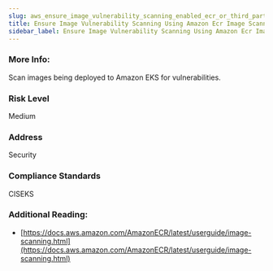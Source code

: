 ```yaml
---
slug: aws_ensure_image_vulnerability_scanning_enabled_ecr_or_third_party
title: Ensure Image Vulnerability Scanning Using Amazon Ecr Image Scanning Or Third Party Provider
sidebar_label: Ensure Image Vulnerability Scanning Using Amazon Ecr Image Scanning Or Third Party Provider
---
```


### More Info:

Scan images being deployed to Amazon EKS for vulnerabilities.

### Risk Level

Medium

### Address

Security

### Compliance Standards

CISEKS


### Additional Reading:

- [https://docs.aws.amazon.com/AmazonECR/latest/userguide/image-scanning.html](https://docs.aws.amazon.com/AmazonECR/latest/userguide/image-scanning.html) 

